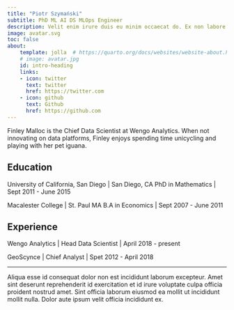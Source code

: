```yaml
---
title: "Piotr Szymański"
subtitle: PhD ML AI DS MLOps Engineer
description: Velit enim irure duis eu minim occaecat do. Ex non labore nostrud tempor ut. Dolore duis est amet dolore. Ipsum aliqua quis aliquip pariatur.
image: avatar.svg
toc: false
about:
    template: jolla  # https://quarto.org/docs/websites/website-about.html
    # image: avatar.jpg
    id: intro-heading
    links:
    - icon: twitter
      text: twitter
      href: https://twitter.com
    - icon: github
      text: Github
      href: https://github.com
---
```

:::{#intro-heading}


Finley Malloc is the Chief Data Scientist at Wengo Analytics. When not innovating on data platforms, Finley enjoys spending  time unicycling and playing with her pet iguana.



## Education

University of California, San Diego | San Diego, CA
PhD in Mathematics | Sept 2011 - June 2015

Macalester College | St. Paul MA
B.A in Economics | Sept 2007 - June 2011

## Experience

Wengo Analytics | Head Data Scientist | April 2018 - present

GeoScynce | Chief Analyst | Spet 2012 - April 2018

:::

---
Aliqua esse id consequat dolor non est incididunt laborum excepteur. Amet sint deserunt reprehenderit id exercitation et id irure voluptate culpa officia proident nostrud amet. Sint officia laborum eiusmod ea mollit ut incididunt mollit nulla. Dolor aute ipsum velit officia incididunt ex.